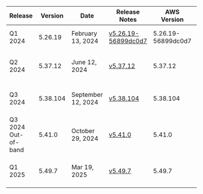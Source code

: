 | Release | Version | Date | Release Notes | AWS Version | GCP Download | Azure Download |
| ------- | ------  | ------ | ------ | ------ | ------ | ------ | 
| Q1 2024 | 5.26.19 | February 13, 2024 | [v5.26.19-56899dc0d7](https://github.com/IABTechLab/uid2-operator/releases/tag/v5.26.19-56899dc0d7) | 5.26.19-56899dc0d7 | [5.26.19-56899dc0d7 GCP ZIP](https://github.com/IABTechLab/uid2-operator/releases/download/v5.26.19-56899dc0d7/uid2-operator-deployment-artifacts-5.26.19-56899dc0d7-gcp-oidc.zip) | [5.26.19-56899dc0d7 Azure ZIP](https://github.com/IABTechLab/uid2-operator/releases/download/v5.26.19-56899dc0d7/uid2-operator-deployment-artifacts-5.26.19-56899dc0d7-azure-cc.zip) |
| Q2 2024 | 5.37.12 | June 12, 2024 | [v5.37.12](https://github.com/IABTechLab/uid2-operator/releases/tag/v5.37.12) | 5.37.12 | [gcp-oidc-deployment-files-5.37.12.zip](https://github.com/IABTechLab/uid2-operator/releases/download/v5.37.12/gcp-oidc-deployment-files-5.37.12.zip) | [azure-cc-deployment-files-5.37.12.zip](https://github.com/IABTechLab/uid2-operator/releases/download/v5.37.12/azure-cc-deployment-files-5.37.12.zip) |
| Q3 2024 | 5.38.104 | September 12, 2024 | [v5.38.104](https://github.com/IABTechLab/uid2-operator/releases/tag/v5.38.104) | 5.38.104 | [gcp-oidc-deployment-files-5.38.104.zip](https://github.com/IABTechLab/uid2-operator/releases/download/v5.38.104/gcp-oidc-deployment-files-5.38.104.zip) | [azure-cc-deployment-files-5.38.104.zip](https://github.com/IABTechLab/uid2-operator/releases/download/v5.38.104/azure-cc-deployment-files-5.38.104.zip) |
| Q3 2024 Out-of-band | 5.41.0 | October 29, 2024 | [v5.41.0](https://github.com/IABTechLab/uid2-operator/releases/tag/v5.41.0) | 5.41.0 | [gcp-oidc-deployment-files-5.41.0.zip](https://github.com/IABTechLab/uid2-operator/releases/download/v5.41.0/gcp-oidc-deployment-files-5.41.0.zip) | [azure-cc-deployment-files-5.41.0.zip](https://github.com/IABTechLab/uid2-operator/releases/download/v5.41.0/azure-cc-deployment-files-5.41.0.zip) |
| Q1 2025 | 5.49.7 | Mar 19, 2025 | [v5.49.7](https://github.com/IABTechLab/uid2-operator/releases/tag/v5.49.7) | 5.49.7 | [gcp-oidc-deployment-files-5.49.7.zip](https://github.com/IABTechLab/uid2-operator/releases/download/v5.49.7/gcp-oidc-deployment-files-5.49.7.zip) | [azure-cc-deployment-files-5.49.7.zip](https://github.com/IABTechLab/uid2-operator/releases/download/v5.49.7/azure-cc-deployment-files-5.49.7.zip) |
